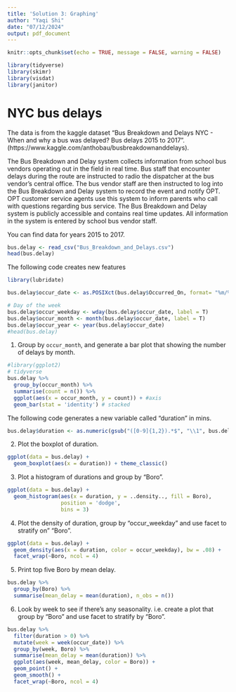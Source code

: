 ```yaml
---
title: 'Solution 3: Graphing'
author: "Yaqi Shi"
date: "07/12/2024"
output: pdf_document
---
```


```r
knitr::opts_chunk$set(echo = TRUE, message = FALSE, warning = FALSE)
```

```r
library(tidyverse)
library(skimr)
library(visdat)
library(janitor)
```

# NYC bus delays

The data is from the kaggle dataset "Bus Breakdown and Delays NYC - When and why a bus was delayed? Bus delays 2015 to 2017". (https://www.kaggle.com/anthobau/busbreakdownanddelays).

The Bus Breakdown and Delay system collects information from school bus vendors operating out in the field in real time. Bus staff that encounter delays during the route are instructed to radio the dispatcher at the bus vendor’s central office. The bus vendor staff are then instructed to log into the Bus Breakdown and Delay system to record the event and notify OPT. OPT customer service agents use this system to inform parents who call with questions regarding bus service. The Bus Breakdown and Delay system is publicly accessible and contains real time updates. All information in the system is entered by school bus vendor staff.

You can find data for years 2015 to 2017.

```r
bus.delay <- read_csv("Bus_Breakdown_and_Delays.csv")
head(bus.delay)
```

The following code creates new features 

```r
library(lubridate)

bus.delay$occur_date <- as.POSIXct(bus.delay$Occurred_On, format= "%m/%d/%Y %H:%M:%S %p")

# Day of the week
bus.delay$occur_weekday <- wday(bus.delay$occur_date, label = T)
bus.delay$occur_month <- month(bus.delay$occur_date, label = T)
bus.delay$occur_year <- year(bus.delay$occur_date)
#head(bus.delay)
```

1. Group by `occur_month`, and generate a bar plot that showing the number of delays by month. 

```r
#library(ggplot2)
# tidyverse
bus.delay %>%
  group_by(occur_month) %>%
  summarise(count = n()) %>%
  ggplot(aes(x = occur_month, y = count)) + #axis
  geom_bar(stat = 'identity') # stacked 
```

The following code generates a new variable called "duration" in mins. 

```r
bus.delay$duration <- as.numeric(gsub("([0-9]{1,2}).*$", "\\1", bus.delay$How_Long_Delayed))
```


2. Plot the boxplot of duration. 

```r
ggplot(data = bus.delay) + 
  geom_boxplot(aes(x = duration)) + theme_classic()
```

3. Plot a histogram of durations and group by "Boro".

```r
ggplot(data = bus.delay) + 
  geom_histogram(aes(x = duration, y = ..density.., fill = Boro), 
                 position = 'dodge', 
                 bins = 3)  
```

4. Plot the density of duration, group by "occur_weekday" and use facet to stratify on" "Boro".

```r
ggplot(data = bus.delay) + 
  geom_density(aes(x = duration, color = occur_weekday), bw = .08) + 
  facet_wrap(~Boro, ncol = 4) 
```

5. Print top five Boro by mean delay.

```r
bus.delay %>% 
  group_by(Boro) %>% 
  summarise(mean_delay = mean(duration), n_obs = n())
```

6. Look by week to see if there's any seasonality. i.e. create a plot that group by "Boro" and use facet to stratify by "Boro". 

```r
bus.delay %>% 
  filter(duration > 0) %>% 
  mutate(week = week(occur_date)) %>% 
  group_by(week, Boro) %>% 
  summarise(mean_delay = mean(duration)) %>% 
  ggplot(aes(week, mean_delay, color = Boro)) + 
  geom_point() + 
  geom_smooth() + 
  facet_wrap(~Boro, ncol = 4)
```


